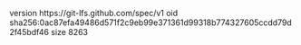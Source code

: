 version https://git-lfs.github.com/spec/v1
oid sha256:0ac87efa49486d571f2c9eb99e371361d99318b774327605ccdd79d2f45bdf46
size 8263
